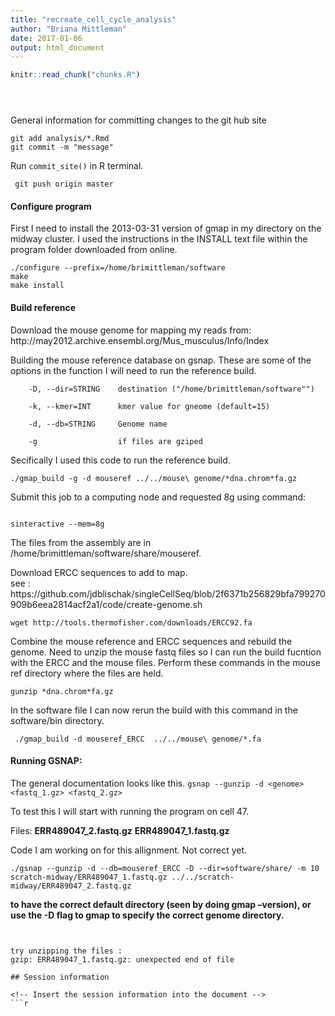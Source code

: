 ```yaml
---
title: "recreate_cell_cycle_analysis"
author: "Briana Mittleman"
date: 2017-01-06
output: html_document
---
```


<!-- The file analysis/chunks.R contains chunks that define default settings
shared across the workflowr files. -->
```r
knitr::read_chunk("chunks.R")
```

<!-- Update knitr chunk options -->
```r
```

<!-- Insert the date the file was last updated -->
```r
```

<!-- Insert the code version (Git commit SHA1) if Git repository exists and R
 package git2r is installed -->
```r
```

General information for committing changes to the git hub site 

``` 
git add analysis/*.Rmd
git commit -m "message"
```
Run `commit_site()` in R terminal.

```
 git push origin master
```



#### Configure program
First I need to install the 2013-03-31 version of gmap in my directory on the midway cluster. I used the instructions in the INSTALL text file within the program folder downloaded from online.

```
./configure --prefix=/home/brimittleman/software 
make
make install
```


#### Build reference 
Download the mouse genome for mapping my reads from: http://may2012.archive.ensembl.org/Mus_musculus/Info/Index  


Building the mouse reference database on gsnap. These are some of the options in the function I will need to run the reference build.  

```
    -D, --dir=STRING    destination ("/home/brimittleman/software"")
    
    -k, --kmer=INT      kmer value for gneome (default=15)
        
    -d, --db=STRING     Genome name
    
    -g                  if files are gziped 
```
Secifically I used this code to run the reference build. 

```
./gmap_build -g -d mouseref ../../mouse\ genome/*dna.chrom*fa.gz
```
  
Submit this job to a computing node and requested 8g using command:  

```

sinteractive --mem=8g

```

The files from the assembly are in /home/brimittleman/software/share/mouseref. 

Download ERCC sequences to add to map.  
see : https://github.com/jdblischak/singleCellSeq/blob/2f6371b256829bfa799270909b6eea2814acf2a1/code/create-genome.sh

```
wget http://tools.thermofisher.com/downloads/ERCC92.fa

```

Combine the mouse reference and ERCC sequences and rebuild the genome. Need to unzip the mouse fastq files so I can run the build fucntion with the ERCC and the mouse files. Perform these commands in the mouse ref directory where the files are held.  

```
gunzip *dna.chrom*fa.gz
```
In the software file I can now rerun the build with this command in the software/bin directory.
```
 ./gmap_build -d mouseref_ERCC  ../../mouse\ genome/*.fa 
```


#### Running GSNAP:  

The general documentation looks like this. ```gsnap --gunzip -d <genome> <fastq_1.gz> <fastq_2.gz>```

To test this I will start with running the program on cell 47.  

Files: **ERR489047_2.fastq.gz** 
       **ERR489047_1.fastq.gz**   

Code I am working on for this allignment. Not correct yet. 

```
./gsnap --gunzip -d --db=mouseref_ERCC -D --dir=software/share/ -m 10 scratch-midway/ERR489047_1.fastq.gz ../../scratch-midway/ERR489047_2.fastq.gz
```
**to have the correct default directory (seen by doing gmap --version),
or use the -D flag to gmap to specify the correct genome directory.** 
```


try unzipping the files :  
gzip: ERR489047_1.fastq.gz: unexpected end of file  

## Session information

<!-- Insert the session information into the document -->
```r
```
